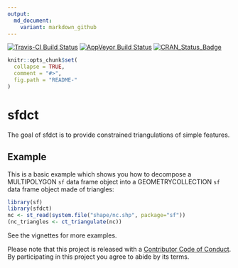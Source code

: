 ```yaml
---
output:
  md_document:
    variant: markdown_github
---
```


<!-- README.md is generated from README.Rmd. Please edit that file -->

[![Travis-CI Build Status](https://travis-ci.org/r-gris/sfdct.svg?branch=master)](https://travis-ci.org/r-gris/sfdct)
[![AppVeyor Build Status](https://ci.appveyor.com/api/projects/status/github/r-gris/sfdct?branch=master&svg=true)](https://ci.appveyor.com/project/r-gris/sfdct)
[![CRAN_Status_Badge](http://www.r-pkg.org/badges/version/sfdct)](https://cran.r-project.org/package=sfdct)


```r
knitr::opts_chunk$set(
  collapse = TRUE,
  comment = "#>",
  fig.path = "README-"
)
```

# sfdct

The goal of sfdct is to provide constrained triangulations of simple features. 

## Example

This is a basic example which shows you how to decompose a MULTIPOLYGON `sf` data frame object into a GEOMETRYCOLLECTION `sf` data frame object made of triangles:

```r
library(sf)
library(sfdct)
nc <- st_read(system.file("shape/nc.shp", package="sf"))
(nc_triangles <- ct_triangulate(nc))
```
See the vignettes for more examples. 



Please note that this project is released with a [Contributor Code of Conduct](CONDUCT.md). By participating in this project you agree to abide by its terms.
